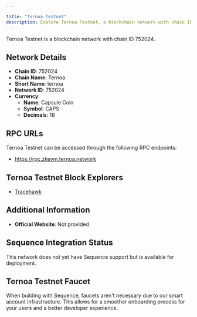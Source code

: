 ```yaml
---

title: "Ternoa Testnet"
description: Explore Ternoa Testnet, a blockchain network with chain ID 752024. Learn about its native currency, Capsule Coin, and how to interact with the network.
---
```




Ternoa Testnet is a blockchain network with chain ID 752024.

## Network Details

- **Chain ID**: 752024
- **Chain Name**: Ternoa
- **Short Name**: ternoa
- **Network ID**: 752024
- **Currency**: 
  - **Name**: Capsule Coin
  - **Symbol**: CAPS
  - **Decimals**: 18

## RPC URLs

Ternoa Testnet can be accessed through the following RPC endpoints:

- https://rpc.zkevm.ternoa.network

## Ternoa Testnet Block Explorers

- [Tracehawk](https://explorer.zkevm.ternoa.network)

## Additional Information

- **Official Website**: Not provided

## Sequence Integration Status

This network does not yet have Sequence support but is available for deployment.

## Ternoa Testnet Faucet

When building with Sequence, faucets aren't necessary due to our smart account infrastructure. This allows for a smoother onboarding process for your users and a better developer experience.
